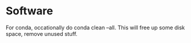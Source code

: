 # Software {#software}



For conda, occationally do conda clean --all. This will free up some disk space, remove unused stuff.
